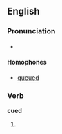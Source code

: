 ==English==

===Pronunciation===
* {{IPA|/kjuːd/}}

====Homophones====
* [[queued]]

===Verb===
'''cued'''

# {{past of|cue}}